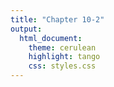 ```yaml
---
title: "Chapter 10-2"
output: 
  html_document: 
    theme: cerulean
    highlight: tango
    css: styles.css
---
```




<footer></footer>